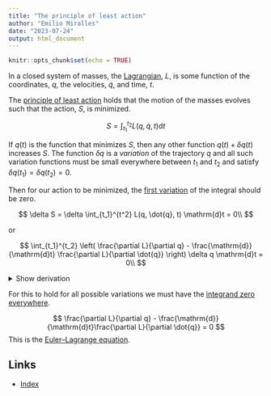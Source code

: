 ```yaml
---
title: "The principle of least action"
author: "Emilio Miralles"
date: "2023-07-24"
output: html_document
---
```


```r
knitr::opts_chunk$set(echo = TRUE)
```

In a closed system of masses, the [Lagrangian](https://en.wikipedia.org/wiki/Lagrangian_mechanics), $L$, is some function of the coordinates, $q$, the velocities, $\dot{q}$, and time, $t$.

The [principle of least action](https://en.wikipedia.org/wiki/Stationary-action_principle) holds that the motion of the masses evolves such that the action, $S$, is minimized.

$$
S = \int_{t_1}^{t_2} L(q, \dot{q}, t) \mathrm{d}t
$$

If $q(t)$ is the function that minimizes $S$, then any other function $q(t) + \delta q(t)$ increases $S$. The function $\delta q$ is a *variation* of the trajectory $q$ and all such variation functions must be small everywhere between $t_1$ and $t_2$ and satisfy $\delta q(t_1) = \delta q(t_2) = 0$.

Then for our action to be minimized, the [first variation](https://en.wikipedia.org/wiki/First_variation) of the integral should be zero.

$$
\delta S = \delta \int_{t_1}^{t^2} L(q, \dot{q}, t) \mathrm{d}t = 0\\
$$

or

$$
\int_{t_1}^{t_2} \left( \frac{\partial L}{\partial q} - \frac{\mathrm{d}}{\mathrm{d}t} \frac{\partial L}{\partial \dot{q}} \right) \delta q \mathrm{d}t = 0\\
$$

<details>
<summary>Show derivation</summary>
The action:

$$
S(q, \dot{q}, t) = \int_{t_1}^{t_2} L(q, \dot{q}, t) \mathrm{d}t
$$

The [first variation](https://en.wikipedia.org/wiki/First_variation) with $q(t) + \epsilon \eta(t)$,

$$
\begin{align}
\delta S(q, \dot{q}, t, \eta) &=  \frac{\mathrm{d}}{\mathrm{d} \epsilon} S(q + \epsilon \eta, \dot{q} + \epsilon \dot{\eta}, t) \Big|_{\epsilon = 0}\\
                              &= \int_{t_1}^{t_2} \frac{\mathrm{d}}{\mathrm{d} \epsilon} L(q + \epsilon \eta, \dot{q} + \epsilon \dot{\eta}, t) \Big|_{\epsilon = 0} \mathrm{d}t\\
                              &= \int_{t_1}^{t_2} \left( \frac{\partial L}{\partial q} \eta + \frac{\partial L}{\partial \dot{q}} \dot{\eta} \right) \mathrm{d}t\\
                              &= \int_{t_1}^{t_2} \frac{\partial L}{\partial q} \eta \mathrm{d}t + \int_{t_1}^{t_2} \frac{\partial L}{\partial \dot{q}} \dot{\eta} \mathrm{d}t\\
\end{align}
$$

Using [integration by parts](https://en.wikipedia.org/wiki/Integration_by_parts), i.e. $\int_{t_1}^{t_2} u(t)\dot{v}(t) \mathrm{d}t = \Big[ u(t) v(t) \Big]_{t_1}^{t_2} - \int_{t_1}^{t_2} \dot{u}(t) v(t) \mathrm{d}t$, substituting with $u = \frac{\partial L}{\partial \dot{q}} and $\dot{v} = \dot{\eta}$,

$$
\begin{align}
\delta S(q, \dot{q}, t, \eta) &= \int_{t_1}^{t_2} \frac{\partial L}{\partial q} \eta \mathrm{d}t + \Big[ \frac{\partial L}{\partial \dot{q}} \eta \Big]_{t_1}^{t_2}
                                  - \int_{t_1}^{t_2} \frac{\mathrm{d}}{\mathrm{d}t}\frac{\partial L}{\partial \dot{q}} \eta \mathrm{d}t\\
\end{align}
$$

Noting that $\eta(t_1) = \eta(t_2) = 0$ cancels the middle term and factoring out $\eta$, we require the variation equal zero.

$$
\delta S(q, \dot{q}, t, \eta) = \int_{t_1}^{t_2} \Big( \frac{\partial L}{\partial q} - \frac{\mathrm{d}}{\mathrm{d}t}\frac{\partial L}{\partial \dot{q}} \Big) \eta \mathrm{d}t = 0
$$
</details>

For this to hold for all possible variations we must have the [integrand zero everywhere](https://en.wikipedia.org/wiki/Fundamental_lemma_of_the_calculus_of_variations).

$$
\frac{\partial L}{\partial q} - \frac{\mathrm{d}}{\mathrm{d}t}\frac{\partial L}{\partial \dot{q}} = 0
$$
This is the [Euler–Lagrange equation](https://en.wikipedia.org/wiki/Euler%E2%80%93Lagrange_equation).

## Links

- [Index](./index.html)
